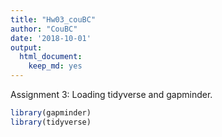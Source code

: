 ```yaml
---
title: "Hw03_couBC"
author: "CouBC"
date: '2018-10-01'
output: 
  html_document: 
    keep_md: yes
---
```

Assignment 3:
Loading tidyverse and gapminder.

```r
library(gapminder)
library(tidyverse)
```

